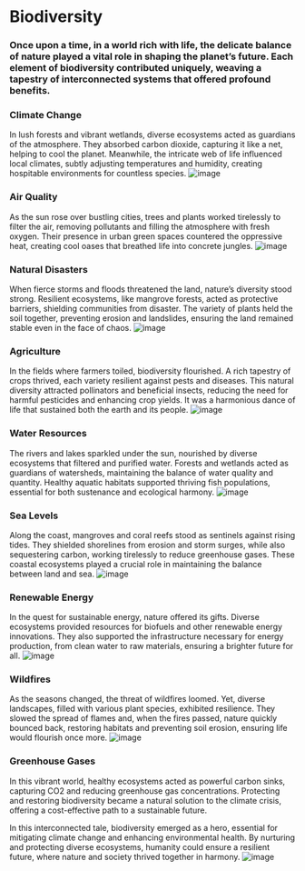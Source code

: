 # Biodiversity
### Once upon a time, in a world rich with life, the delicate balance of nature played a vital role in shaping the planet’s future. Each element of biodiversity contributed uniquely, weaving a tapestry of interconnected systems that offered profound benefits.
### Climate Change
In lush forests and vibrant wetlands, diverse ecosystems acted as guardians of the atmosphere. They absorbed carbon dioxide, capturing it like a net, helping to cool the planet. Meanwhile, the intricate web of life influenced local climates, subtly adjusting temperatures and humidity, creating hospitable environments for countless species.
![image](https://encrypted-tbn0.gstatic.com/images?q=tbn:ANd9GcRzblMEgRGNFOaCkWLImpZ7RbL7chg-EFMKXISbeMPOH8pbFdqW0weAWRA&s=10) 

### Air Quality
As the sun rose over bustling cities, trees and plants worked tirelessly to filter the air, removing pollutants and filling the atmosphere with fresh oxygen. Their presence in urban green spaces countered the oppressive heat, creating cool oases that breathed life into concrete jungles.
![image](https://images.unsplash.com/photo-1683632398898-81d7db605188?q=80&w=2070&auto=format&fit=crop&ixlib=rb-4.0.3&ixid=M3wxMjA3fDB8MHxwaG90by1wYWdlfHx8fGVufDB8fHx8fA%3D%3D)

### Natural Disasters
When fierce storms and floods threatened the land, nature’s diversity stood strong. Resilient ecosystems, like mangrove forests, acted as protective barriers, shielding communities from disaster. The variety of plants held the soil together, preventing erosion and landslides, ensuring the land remained stable even in the face of chaos.
![image](https://images.unsplash.com/photo-1682351888385-352ae56f7826?q=80&w=2071&auto=format&fit=crop&ixlib=rb-4.0.3&ixid=M3wxMjA3fDB8MHxwaG90by1wYWdlfHx8fGVufDB8fHx8fA%3D%3D)

### Agriculture
In the fields where farmers toiled, biodiversity flourished. A rich tapestry of crops thrived, each variety resilient against pests and diseases. This natural diversity attracted pollinators and beneficial insects, reducing the need for harmful pesticides and enhancing crop yields. It was a harmonious dance of life that sustained both the earth and its people.
![image](https://images.unsplash.com/photo-1471289660181-7feae98d61ae?q=80&w=2070&auto=format&fit=crop&ixlib=rb-4.0.3&ixid=M3wxMjA3fDB8MHxwaG90by1wYWdlfHx8fGVufDB8fHx8fA%3D%3D)

### Water Resources
The rivers and lakes sparkled under the sun, nourished by diverse ecosystems that filtered and purified water. Forests and wetlands acted as guardians of watersheds, maintaining the balance of water quality and quantity. Healthy aquatic habitats supported thriving fish populations, essential for both sustenance and ecological harmony.
![image](https://images.squarespace-cdn.com/content/v1/5af07ab53917ee099d13c874/20856da0-17e9-4f91-a9d3-55f4a5238c9d/CPRW+infographics+%281%29.jpg?format=2500w)

### Sea Levels
Along the coast, mangroves and coral reefs stood as sentinels against rising tides. They shielded shorelines from erosion and storm surges, while also sequestering carbon, working tirelessly to reduce greenhouse gases. These coastal ecosystems played a crucial role in maintaining the balance between land and sea.
![image](https://encrypted-tbn0.gstatic.com/images?q=tbn:ANd9GcQAQm8FBEf4SXu1GOsRXHWNPvskh9TnWFggFQYlt5iCGr8mJgOzbaEv0HZ9&s=10)

### Renewable Energy
In the quest for sustainable energy, nature offered its gifts. Diverse ecosystems provided resources for biofuels and other renewable energy innovations. They also supported the infrastructure necessary for energy production, from clean water to raw materials, ensuring a brighter future for all.
![image](https://images.unsplash.com/photo-1497440001374-f26997328c1b?q=80&w=1032&auto=format&fit=crop&ixlib=rb-4.0.3&ixid=M3wxMjA3fDB8MHxwaG90by1wYWdlfHx8fGVufDB8fHx8fA%3D%3D)

### Wildfires
As the seasons changed, the threat of wildfires loomed. Yet, diverse landscapes, filled with various plant species, exhibited resilience. They slowed the spread of flames and, when the fires passed, nature quickly bounced back, restoring habitats and preventing soil erosion, ensuring life would flourish once more.
![image](https://images.unsplash.com/photo-1602980085374-7e743fff3cc6?q=80&w=2070&auto=format&fit=crop&ixlib=rb-4.0.3&ixid=M3wxMjA3fDB8MHxwaG90by1wYWdlfHx8fGVufDB8fHx8fA%3D%3D)

### Greenhouse Gases
In this vibrant world, healthy ecosystems acted as powerful carbon sinks, capturing CO2 and reducing greenhouse gas concentrations. Protecting and restoring biodiversity became a natural solution to the climate crisis, offering a cost-effective path to a sustainable future.


In this interconnected tale, biodiversity emerged as a hero, essential for mitigating climate change and enhancing environmental health. By nurturing and protecting diverse ecosystems, humanity could ensure a resilient future, where nature and society thrived together in harmony.
![image](https://media.istockphoto.com/id/1469387300/photo/icon-reduce-co2-emission-concept-on-the-top-view-of-the-forest-for-environmental-sustainable.webp?s=612x612&w=is&k=20&c=6bV_7HnCfKB24AmrovxL_RTCOsuVApzLMKBhjDQ04N8=)